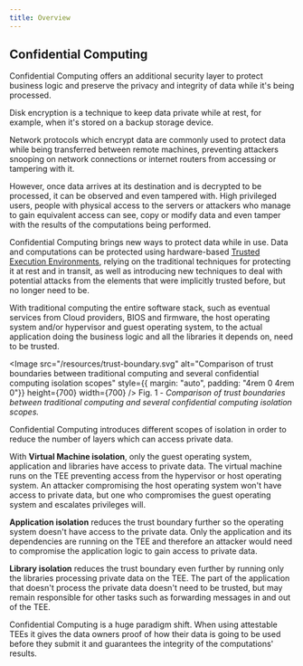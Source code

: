 ```yaml
---
title: Overview
---
```


## Confidential Computing

Confidential Computing offers an additional security layer to protect business logic and preserve the privacy and integrity of data while it's being processed.

Disk encryption is a technique to keep data private while at rest, for example, when it's stored on a backup storage device.

Network protocols which encrypt data are commonly used to protect data while being transferred between remote machines, preventing attackers snooping on network connections or internet routers from accessing or tampering with it.

However, once data arrives at its destination and is decrypted to be processed, it can be observed and even tampered with.
High privileged users, people with physical access to the servers or attackers who manage to gain equivalent access can see, copy or modify data and even tamper with the results of the computations being performed.

Confidential Computing brings new ways to protect data while in use.
Data and computations can be protected using hardware-based [Trusted Execution Environments](./tee), relying on the traditional techniques for protecting it at rest and in transit, as well as introducing new techniques to deal with potential attacks from the elements that were implicitly trusted before, but no longer need to be.

With traditional computing the entire software stack, such as eventual services from Cloud providers, BIOS and firmware, the host operating system and/or hypervisor and guest operating system, to the actual application doing the business logic and all the libraries it depends on, need to be trusted.

<Image src="/resources/trust-boundary.svg" alt="Comparison of trust boundaries between traditional computing and several confidential computing isolation scopes" style={{ margin: "auto", padding: "4rem 0 4rem 0"}} height={700} width={700} />
Fig. 1 - _Comparison of trust boundaries between traditional computing and several confidential computing isolation scopes._

Confidential Computing introduces different scopes of isolation in order to reduce the number of layers which can access private data.

With **Virtual Machine isolation**, only the guest operating system, application and libraries have access to private data.
The virtual machine runs on the TEE preventing access from the hypervisor or host operating system.
An attacker compromising the host operating system won't have access to private data, but one who compromises the guest operating system and escalates privileges will.

**Application isolation** reduces the trust boundary further so the operating system doesn't have access to the private data.
Only the application and its dependencies are running on the TEE and therefore an attacker would need to compromise the application logic to gain access to private data.

**Library isolation** reduces the trust boundary even further by running only the libraries processing private data on the TEE.
The part of the application that doesn't process the private data doesn't need to be trusted, but may remain responsible for other tasks such as forwarding messages in and out of the TEE.

Confidential Computing is a huge paradigm shift. When using attestable TEEs it gives the data owners proof of how their data is going to be used before they submit it and guarantees the integrity of the computations' results.
